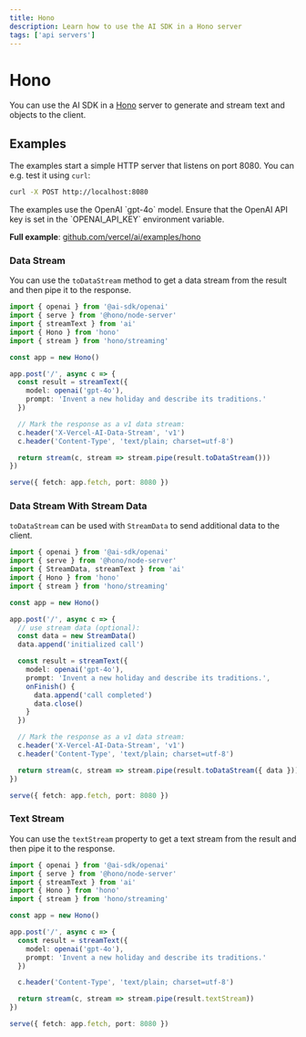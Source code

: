```yaml
---
title: Hono
description: Learn how to use the AI SDK in a Hono server
tags: ['api servers']
---
```


# Hono

You can use the AI SDK in a [Hono](https://hono.dev/) server to generate and stream text and objects to the client.

## Examples

The examples start a simple HTTP server that listens on port 8080. You can e.g. test it using `curl`:

```bash
curl -X POST http://localhost:8080
```

<Note>
  The examples use the OpenAI `gpt-4o` model. Ensure that the OpenAI API key is
  set in the `OPENAI_API_KEY` environment variable.
</Note>

**Full example**: [github.com/vercel/ai/examples/hono](https://github.com/vercel/ai/tree/main/examples/hono)

### Data Stream

You can use the `toDataStream` method to get a data stream from the result and then pipe it to the response.

```ts filename='index.ts'
import { openai } from '@ai-sdk/openai'
import { serve } from '@hono/node-server'
import { streamText } from 'ai'
import { Hono } from 'hono'
import { stream } from 'hono/streaming'

const app = new Hono()

app.post('/', async c => {
  const result = streamText({
    model: openai('gpt-4o'),
    prompt: 'Invent a new holiday and describe its traditions.'
  })

  // Mark the response as a v1 data stream:
  c.header('X-Vercel-AI-Data-Stream', 'v1')
  c.header('Content-Type', 'text/plain; charset=utf-8')

  return stream(c, stream => stream.pipe(result.toDataStream()))
})

serve({ fetch: app.fetch, port: 8080 })
```

### Data Stream With Stream Data

`toDataStream` can be used with `StreamData` to send additional data to the client.

```ts filename='index.ts' highlight="11-13,18-21,28"
import { openai } from '@ai-sdk/openai'
import { serve } from '@hono/node-server'
import { StreamData, streamText } from 'ai'
import { Hono } from 'hono'
import { stream } from 'hono/streaming'

const app = new Hono()

app.post('/', async c => {
  // use stream data (optional):
  const data = new StreamData()
  data.append('initialized call')

  const result = streamText({
    model: openai('gpt-4o'),
    prompt: 'Invent a new holiday and describe its traditions.',
    onFinish() {
      data.append('call completed')
      data.close()
    }
  })

  // Mark the response as a v1 data stream:
  c.header('X-Vercel-AI-Data-Stream', 'v1')
  c.header('Content-Type', 'text/plain; charset=utf-8')

  return stream(c, stream => stream.pipe(result.toDataStream({ data })))
})

serve({ fetch: app.fetch, port: 8080 })
```

### Text Stream

You can use the `textStream` property to get a text stream from the result and then pipe it to the response.

```ts filename='index.ts' highlight="18"
import { openai } from '@ai-sdk/openai'
import { serve } from '@hono/node-server'
import { streamText } from 'ai'
import { Hono } from 'hono'
import { stream } from 'hono/streaming'

const app = new Hono()

app.post('/', async c => {
  const result = streamText({
    model: openai('gpt-4o'),
    prompt: 'Invent a new holiday and describe its traditions.'
  })

  c.header('Content-Type', 'text/plain; charset=utf-8')

  return stream(c, stream => stream.pipe(result.textStream))
})

serve({ fetch: app.fetch, port: 8080 })
```
